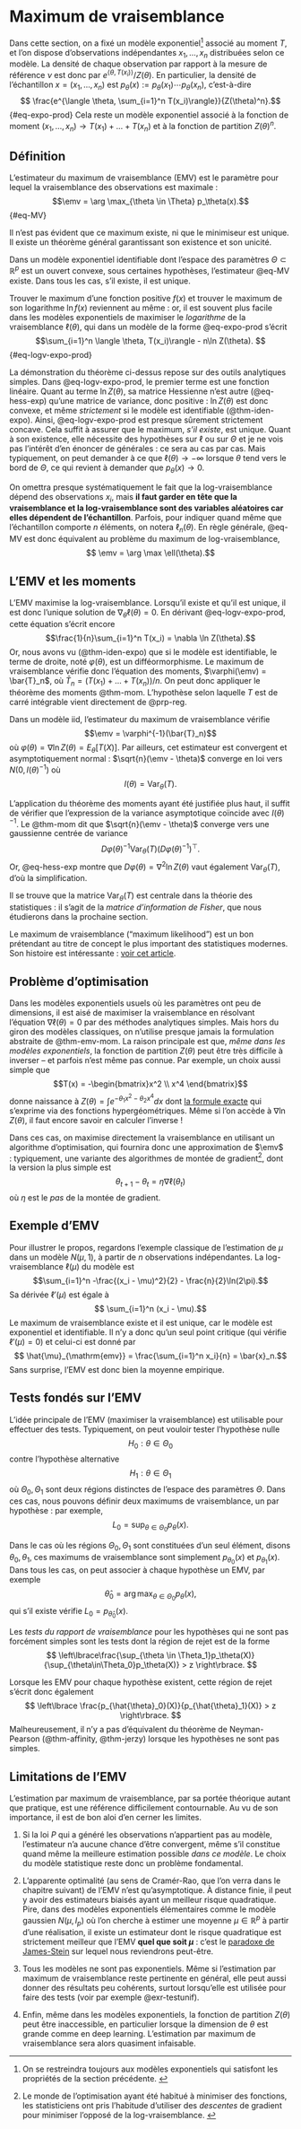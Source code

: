 # Maximum de vraisemblance

Dans cette section, on a fixé un modèle exponentiel^[On se restreindra toujours aux modèles exponentiels qui satisfont les propriétés de la section précédente. ] associé au moment $T$, et l'on dispose d'observations indépendantes $x_1, \dotsc, x_n$ distribuées selon ce modèle. La densité de chaque observation par rapport à la mesure de référence $\nu$ est donc par $e^{\langle \theta, T(x_i)\rangle} / Z(\theta)$. En particulier, la densité de l'échantillon $x=(x_1, \dotsc, x_n)$ est $p_\theta(x):=p_\theta(x_1)\dotsb p_\theta(x_n)$, c'est-à-dire 
$$ \frac{e^{\langle \theta, \sum_{i=1}^n T(x_i)\rangle}}{Z(\theta)^n}.$${#eq-expo-prod}
Cela reste un modèle exponentiel associé à la fonction de moment $(x_1, \dotsc, x_n)\to T(x_1) + \dotsc + T(x_n)$ et à la fonction de partition $Z(\theta)^n$. 




## Définition

:::{#def-emv}

L'estimateur du maximum de vraisemblance (EMV) est le paramètre pour lequel la vraisemblance des observations est maximale : 
$$\emv = \arg \max_{\theta \in \Theta} p_\theta(x).$${#eq-MV}

:::

Il n'est pas évident que ce maximum existe, ni que le minimiseur est unique. Il existe un théorème général garantissant son existence et son unicité. 

:::{#prp-maxvraisex}

Dans un modèle exponentiel identifiable dont l'espace des paramètres $\Theta \subset \mathbb{R}^p$ est un ouvert convexe, sous certaines hypothèses, l'estimateur @eq-MV existe. Dans tous les cas, s'il existe, il est unique. 

:::



Trouver le maximum d'une fonction positive $f(x)$ et trouver le maximum de son logarithme $\ln f(x)$ reviennent au même : or, il est souvent plus facile dans les modèles exponentiels de maximiser le *logarithme* de la vraisemblance $\ell(\theta)$, qui dans un modèle de la forme @eq-expo-prod s'écrit 
$$\sum_{i=1}^n \langle \theta, T(x_i)\rangle - n\ln Z(\theta). $${#eq-logv-expo-prod}

:::{.proof}

La démonstration du théorème ci-dessus repose sur des outils analytiques simples. Dans @eq-logv-expo-prod, le premier terme est une fonction linéaire. Quant au terme $\ln Z(\theta)$, sa matrice Hessienne n'est autre (@eq-hess-exp) qu'une matrice de variance, donc positive : $\ln Z(\theta)$ est donc convexe, et même *strictement* si le modèle est identifiable (@thm-iden-expo). Ainsi, @eq-logv-expo-prod est presque sûrement strictement concave. Cela suffit à assurer que le maximum, *s'il existe*, est unique. Quant à son existence, elle nécessite des hypothèses sur $\ell$ ou sur $\Theta$ et je ne vois pas l'intérêt d'en énoncer de générales : ce sera au cas par cas. Mais typiquement, on peut demander à ce que $\ell(\theta) \to -\infty$ lorsque $\theta$ tend vers le bord de $\Theta$, ce qui revient à demander que $p_\theta(x)\to 0$. 

:::

On omettra presque systématiquement le fait que la log-vraisemblance dépend des observations $x_i$, mais **il faut garder en tête que la vraisemblance et la log-vraisemblance sont des variables aléatoires car elles dépendent de l'échantillon**. Parfois, pour indiquer quand même que l'échantillon comporte $n$ éléments, on notera $\ell_n(\theta)$. 
 En règle générale, @eq-MV est donc équivalent au problème du maximum de log-vraisemblance, 
 $$ \emv = \arg \max \ell(\theta).$$

## L'EMV et les moments

L'EMV maximise la log-vraisemblance. Lorsqu'il existe et qu'il est unique, il est donc l'unique solution de $\nabla_\theta \ell(\theta) = 0$. En dérivant @eq-logv-expo-prod, cette équation s'écrit encore 
$$\frac{1}{n}\sum_{i=1}^n T(x_i) = \nabla \ln Z(\theta).$$ 
Or, nous avons vu (@thm-iden-expo) que si le modèle est identifiable, le terme de droite, noté $\varphi(\theta)$, est un difféormorphisme. Le maximum de vraisemblance vérifie donc l'équation des moments, $\varphi(\emv) = \bar{T}_n$, où $\bar{T}_n = (T(x_1) + \dotsc + T(x_n))/n$. On peut donc appliquer le théorème des moments @thm-mom. L'hypothèse selon laquelle $T$ est de carré intégrable vient directement de @prp-reg. 

:::{#thm-emv-mom}

Dans un modèle iid, l'estimateur du maximum de vraisemblance vérifie 
$$\emv = \varphi^{-1}(\bar{T}_n)$$
où $\varphi(\theta) = \nabla \ln Z(\theta)= E_\theta[T(X)]$. Par ailleurs, cet estimateur est convergent et asymptotiquement normal : $\sqrt{n}(\emv - \theta)$ converge en loi vers $N(0,I(\theta)^{-1})$ où
$$I(\theta) = \mathrm{Var}_\theta(T).$$

:::


:::{.proof}

L'application du théorème des moments ayant été justifiée plus haut, il suffit de vérifier que l'expression de la variance asymptotique coïncide avec $I(\theta)^{-1}$. Le @thm-mom dit que $\sqrt{n}(\emv - \theta)$ converge vers une gaussienne centrée de variance 
$$D\varphi(\theta)^{-1}\mathrm{Var}_\theta(T)(D\varphi(\theta)^{-1})^\top.
$$
Or, @eq-hess-exp montre que $D\varphi(\theta) = \nabla^2 \ln Z(\theta)$ vaut également $\mathrm{Var}_\theta(T)$, d'où la simplification. 

:::

Il se trouve que la matrice $\mathrm{Var}_\theta(T)$ est centrale dans la théorie des statistiques : il s'agit de la *matrice d'information de Fisher*, que nous étudierons dans la prochaine section. 

Le maximum de vraisemblance ("maximum likelihood") est un bon prétendant au titre de concept le plus important des statistiques modernes. Son histoire est intéressante : [voir cet article](https://arxiv.org/abs/0804.2996).


## Problème d'optimisation

Dans les modèles exponentiels usuels où les paramètres ont peu de dimensions, il est aisé de maximiser la vraisemblance en résolvant l'équation $\nabla \ell(\theta)=0$ par des méthodes analytiques simples. Mais hors du giron des modèles classiques, on n'utilise presque jamais la formulation abstraite de @thm-emv-mom. La raison principale est que, *même dans les modèles exponentiels*, la fonction de partition $Z(\theta)$ peut être très difficile à inverser -- et parfois n'est même pas connue. Par exemple, un choix aussi simple que
$$T(x) = -\begin{bmatrix}x^2 \\ x^4 \end{bmatrix}$$
donne naissance à $Z(\theta) = \int e^{-\theta_1 x^2 - \theta_2 x^4}dx$ dont [la formule exacte](https://math.stackexchange.com/questions/471496/exponential-of-a-quartic) qui s'exprime via des fonctions hypergéométriques. Même si l'on accède à $\nabla \ln Z(\theta)$, il faut encore savoir en calculer l'inverse ! 


Dans ces cas, on maximise directement la vraisemblance en utilisant un algorithme d'optimisation, qui fournira donc une approximation de $\emv$ : typiquement, une variante des algorithmes de montée de gradient^[Le monde de l'optimisation ayant été habitué à minimiser des fonctions, les statisticiens ont pris l'habitude d'utiliser des *descentes* de gradient pour minimiser l'opposé de la log-vraisemblance. ], dont la version la plus simple est 
$$ \theta_{t+1} - \theta_t = \eta \nabla \ell(\theta_t)$$
où $\eta$ est le *pas* de la montée de gradient. 

## Exemple d'EMV

Pour illustrer le propos, regardons l'exemple classique de l'estimation de $\mu$ dans un modèle $N(\mu, 1)$, à partir de $n$ observations indépendantes. La log-vraisemblance $\ell(\mu)$ du modèle est 
$$\sum_{i=1}^n -\frac{(x_i - \mu)^2}{2} - \frac{n}{2}\ln(2\pi).$$
Sa dérivée $\ell'(\mu)$ est égale à 
$$ \sum_{i=1}^n (x_i - \mu).$$
Le maximum de vraisemblance existe et il est unique, car le modèle est exponentiel et identifiable. Il n'y a donc qu'un seul point critique (qui vérifie $\ell'(\mu)=0$) et celui-ci est donné par 
$$ \hat{\mu}_{\mathrm{emv}} = \frac{\sum_{i=1}^n x_i}{n} = \bar{x}_n.$$
Sans surprise, l'EMV est donc bien la moyenne empirique. 



## Tests fondés sur l'EMV

L'idée principale de l'EMV (maximiser la vraisemblance) est utilisable pour effectuer des tests. Typiquement, on peut vouloir tester l'hypothèse nulle 
$$ H_0 : \theta \in \Theta_0$$
contre l'hypothèse alternative 
$$ H_1 : \theta \in \Theta_1$$
où $\Theta_0,\Theta_1$ sont deux régions distinctes de l'espace des paramètres $\Theta$. Dans ces cas, nous pouvons définir deux maximums de vraisemblance, un par hypothèse : par exemple, 
$$ L_0 =  \sup_{\theta \in \Theta_0} p_\theta(x).$$

Dans le cas où les régions $\Theta_0,\Theta_1$ sont constituées d'un seul élément, disons $\theta_0,\theta_1$, ces maximums de vraisemblance sont simplement $p_{\theta_0}(x)$ et $p_{\theta_1}(x)$. Dans tous les cas, on peut associer à chaque hypothèse un EMV, par exemple 
$$ \hat{\theta}_0 = \arg \max_{\theta \in \Theta_0} p_\theta(x),$$
qui s'il existe vérifie $L_0 = p_{\hat{\theta}_0}(x)$. 


:::{#def-testRVgen}

Les *tests du rapport de vraisemblance* pour les hypothèses qui ne sont pas forcément simples sont les tests dont la région de rejet est de la forme 
$$ \left\lbrace\frac{\sup_{\theta \in \Theta_1}p_\theta(X)}{\sup_{\theta\in\Theta_0}p_\theta(X)} > z \right\rbrace. $$ 
:::

Lorsque les EMV pour chaque hypothèse existent, cette région de rejet s'écrit donc également 
$$ \left\lbrace \frac{p_{\hat{\theta}_0}(X)}{p_{\hat{\theta}_1}(X)} > z \right\rbrace. $$
Malheureusement, il n'y a pas d'équivalent du théorème de Neyman-Pearson (@thm-affinity, @thm-jerzy) lorsque les hypothèses ne sont pas simples. 

## Limitations de l'EMV

L'estimation par maximum de vraisemblance, par sa portée théorique autant que pratique, est une référence difficilement contournable. Au vu de son importance, il est de bon aloi d'en cerner les limites.

1. Si la loi $P$ qui a généré les observations n'appartient pas au modèle, l'estimateur n'a aucune chance d'être convergent, même s'il constitue quand même la meilleure estimation possible *dans ce modèle*. Le choix du modèle statistique reste donc un problème fondamental. 

2. L'apparente optimalité (au sens de Cramér-Rao, que l'on verra dans le chapitre suivant) de l'EMV n'est qu'asymptotique. À distance finie, il peut y avoir des estimateurs biaisés ayant un meilleur risque quadratique. Pire, dans des modèles exponentiels élémentaires comme le modèle gaussien $N(\mu, I_p)$ où l'on cherche à estimer une moyenne $\mu \in \mathbb{R}^p$ à partir d'une réalisation, il existe un estimateur dont le risque quadratique est strictement meilleur que l'EMV **quel que soit $\mu$** : c'est le [paradoxe de James-Stein](https://fr.wikipedia.org/wiki/Paradoxe_de_Stein) sur lequel nous reviendrons peut-être. 

3. Tous les modèles ne sont pas exponentiels. Même si l'estimation par maximum de vraisemblance reste pertinente en général, elle peut aussi donner des résultats peu cohérents, surtout lorsqu'elle est utilisée pour faire des tests (voir par exemple @exr-testunif). 

4. Enfin, même dans les modèles exponentiels, la fonction de partition $Z(\theta)$ peut être inaccessible, en particulier lorsque la dimension de $\theta$ est grande comme en deep learning. L'estimation par maximum de vraisemblance sera alors quasiment infaisable. 



